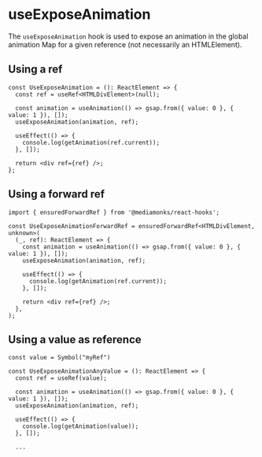 
<Meta title="hooks/useExposeAnimation" />

# useExposeAnimation

The `useExposeAnimation` hook is used to expose an animation in the global animation Map for a given
reference (not necessarily an HTMLElement).

## Using a ref

```tsx
const UseExposeAnimation = (): ReactElement => {
  const ref = useRef<HTMLDivElement>(null);

  const animation = useAnimation(() => gsap.from({ value: 0 }, { value: 1 }), []);
  useExposeAnimation(animation, ref);

  useEffect(() => {
    console.log(getAnimation(ref.current));
  }, []);

  return <div ref={ref} />;
};
```

## Using a forward ref

```tsx
import { ensuredForwardRef } from '@mediamonks/react-hooks';

const UseExposeAnimationForwardRef = ensuredForwardRef<HTMLDivElement, unknown>(
  (_, ref): ReactElement => {
    const animation = useAnimation(() => gsap.from({ value: 0 }, { value: 1 }), []);
    useExposeAnimation(animation, ref);

    useEffect(() => {
      console.log(getAnimation(ref.current));
    }, []);

    return <div ref={ref} />;
  },
);
```

## Using a value as reference

```tsx
const value = Symbol("myRef")

const UseExposeAnimationAnyValue = (): ReactElement => {
  const ref = useRef(value);

  const animation = useAnimation(() => gsap.from({ value: 0 }, { value: 1 }), []);
  useExposeAnimation(animation, ref);

  useEffect(() => {
    console.log(getAnimation(value));
  }, []);

  ...
```
